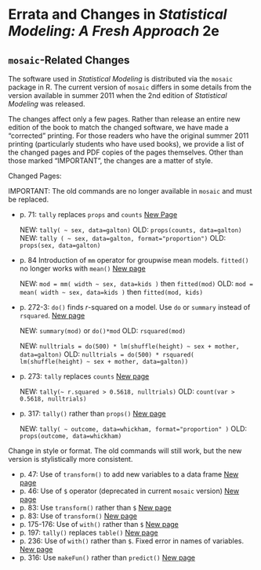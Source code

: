 Errata and Changes in *Statistical Modeling: A Fresh Approach* 2e
========================================================

## `mosaic`-Related Changes

The software used in *Statistical Modeling* is distributed via the `mosaic` package in R.  The current version of `mosaic` differs in some details from the version available in summer 2011 when the 2nd edition of *Statistical Modeling* was released.  

The changes affect only a few pages. Rather than release an entire new edition of the book to match the changed software, we have made a "corrected" printing.  For those readers who have the original summer 2011 printing (particularly students who have used books), we provide a list of the changed pages and PDF copies of the pages themselves.  Other than those marked "IMPORTANT", the changes are a matter of style.

Changed Pages:

IMPORTANT: The old commands are no longer available in `mosaic` and must be replaced.

* p. 71: `tally` replaces `props` and `counts`  [New Page](p71.pdf)

    NEW: ```tally( ~ sex, data=galton)```
    OLD: ```props(counts, data=galton)```
    NEW: ```tally ( ~ sex, data=galton, format="proportion")```
    OLD: ```props(sex, data=galton)```
    
* p. 84 Introduction of `mm` operator for groupwise mean models. ```fitted()``` no longer works with ```mean()``` [New page](p83.pdf)

    NEW: ```mod = mm( width ~ sex, data=kids )``` then ```fitted(mod)```
    OLD: ```mod = mean( width ~ sex, data=kids )``` then ```fitted(mod, kids)```
    
* p. 272-3: `do()` finds $r$-squared on a model.  Use `do` or `summary` instead of `rsquared`. [New page](p272-3.pdf)

    NEW: `summary(mod)` or `do()*mod`
    OLD: `rsquared(mod)`

    NEW: ```nulltrials = do(500) * lm(shuffle(height) ~ sex + mother, data=galton)```
    OLD: ```nulltrials = do(500) * rsquared( lm(shuffle(height) ~ sex + mother, data=galton))```

* p. 273: `tally` replaces `counts` [New page](p272-3.pdf)

    NEW: ```tally(~ r.squared > 0.5618, nulltrials)```
    OLD: ```count(var > 0.5618, nulltrials)```

* p. 317: `tally()` rather than `props()` [New page](p317.pdf)

    NEW: ```tally( ~ outcome, data=whickham, format="proportion" )```
    OLD: ```props(outcome, data=whickham)```
    
Change in style or format.  The old commands will still work, but the new version is stylistically more consistent.

* p. 47: Use of `transform()` to add new variables to a data frame [New page](p43.pdf)
* p. 46: Use of `$` operator (deprecated in current `mosaic` version) [New page](p46.pdf)
* p. 83: Use `transform()` rather than `$` [New page](p83.pdf)
* p. 83: Use of `transform()` [New page](p83.pdf)
* p. 175-176: Use of `with()` rather than `$` [New page](p175-6.pdf)
* p. 197: `tally()` replaces `table()` [New page](p196.pdf)
* p. 236: Use of `with()` rather than `$`.  Fixed error in names of variables. [New page](p236.pdf)
* p. 316: Use `makeFun()` rather than `predict()` [New page](p316.pdf)




